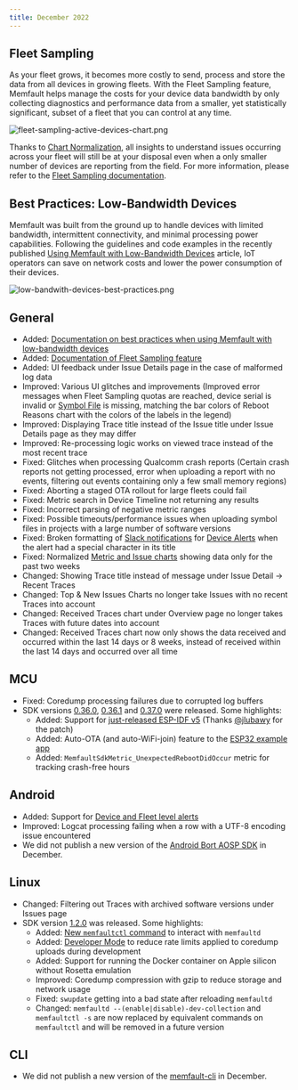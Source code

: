 ```yaml
---
title: December 2022
---
```


## Fleet Sampling

As your fleet grows, it becomes more costly to send, process and store the data
from all devices in growing fleets. With the Fleet Sampling feature, Memfault
helps manage the costs for your device data bandwidth by only collecting
diagnostics and performance data from a smaller, yet statistically significant,
subset of a fleet that you can control at any time.

![fleet-sampling-active-devices-chart.png](/img/blog/2022-12-31-Fleet-Sampling-Active-Devices-Chart.png)

Thanks to [Chart Normalization](/docs/platform/charts/#chart-normalization), all
insights to understand issues occurring across your fleet will still be at your
disposal even when a only smaller number of devices are reporting from the
field. For more information, please refer to the
[Fleet Sampling documentation](/docs/platform/fleet-sampling/).

## Best Practices: Low-Bandwidth Devices

Memfault was built from the ground up to handle devices with limited bandwidth,
intermittent connectivity, and minimal processing power capabilities. Following
the guidelines and code examples in the recently published
[Using Memfault with Low-Bandwidth Devices](/docs/best_practices/low-bandwidth-devices/)
article, IoT operators can save on network costs and lower the power consumption
of their devices.

![low-bandwith-devices-best-practices.png](/img/blog/2022-12-31-Low-Bandwith-Devices-Best-Practices.png)

<!-- truncate -->

## General

- Added:
  [Documentation on best practices when using Memfault with low-bandwidth devices](/docs/best_practices/low-bandwidth-devices)
- Added:
  [Documentation of Fleet Sampling feature](/docs/platform/fleet-sampling)
- Added: UI feedback under Issue Details page in the case of malformed log data
- Improved: Various UI glitches and improvements (Improved error messages when
  Fleet Sampling quotas are reached, device serial is invalid or
  [Symbol File](/docs/mcu/symbol-file-build-ids/) is missing, matching the bar
  colors of Reboot Reasons chart with the colors of the labels in the legend)
- Improved: Displaying Trace title instead of the Issue title under Issue
  Details page as they may differ
- Improved: Re-processing logic works on viewed trace instead of the most recent
  trace
- Fixed: Glitches when processing Qualcomm crash reports (Certain crash reports
  not getting processed, error when uploading a report with no events, filtering
  out events containing only a few small memory regions)
- Fixed: Aborting a staged OTA rollout for large fleets could fail
- Fixed: Metric search in Device Timeline not returning any results
- Fixed: Incorrect parsing of negative metric ranges
- Fixed: Possible timeouts/performance issues when uploading symbol files in
  projects with a large number of software versions
- Fixed: Broken formatting of
  [Slack notifications](/docs/platform/notifications) for
  [Device Alerts](/docs/platform/alerts) when the alert had a special character
  in its title
- Fixed: Normalized
  [Metric and Issue charts](/docs/platform/charts#metric-charts) showing data
  only for the past two weeks
- Changed: Showing Trace title instead of message under Issue Detail → Recent
  Traces
- Changed: Top & New Issues Charts no longer take Issues with no recent Traces
  into account
- Changed: Received Traces chart under Overview page no longer takes Traces with
  future dates into account
- Changed: Received Traces chart now only shows the data received and occurred
  within the last 14 days or 8 weeks, instead of received within the last 14
  days and occurred over all time

## MCU

- Fixed: Coredump processing failures due to corrupted log buffers
- SDK versions
  [0.36.0](https://github.com/memfault/memfault-firmware-sdk/blob/master/CHANGES.md#changes-between-memfault-sdk-0360-and-sdk-0350---dec-6-2022),
  [0.36.1](https://github.com/memfault/memfault-firmware-sdk/blob/master/CHANGES.md#changes-between-memfault-sdk-0361-and-sdk-0360---dec-9-2022)
  and
  [0.37.0](https://github.com/memfault/memfault-firmware-sdk/blob/master/CHANGES.md#changes-between-memfault-sdk-0370-and-sdk-0361---dec-16-2022)
  were released. Some highlights:
  - Added: Support for
    [just-released ESP-IDF v5](https://github.com/espressif/esp-idf/releases/tag/v5.0)
    (Thanks [@jlubawy](https://github.com/jlubawy) for the patch)
  - Added: Auto-OTA (and auto-WiFi-join) feature to the
    [ESP32 example app](https://github.com/memfault/memfault-firmware-sdk/blob/master/examples/esp32)
  - Added: `MemfaultSdkMetric_UnexpectedRebootDidOccur` metric for tracking
    crash-free hours

## Android

- Added: Support for [Device and Fleet level alerts](/docs/platform/alerts)
- Improved: Logcat processing failing when a row with a UTF-8 encoding issue
  encountered
- We did not publish a new version of the
  [Android Bort AOSP SDK](https://github.com/memfault/bort) in December.

## Linux

- Changed: Filtering out Traces with archived software versions under Issues
  page
- SDK version
  [1.2.0](https://github.com/memfault/memfault-linux-sdk/blob/kirkstone/CHANGELOG.md#120---2022-12-26)
  was released. Some highlights:
  - Added:
    [New `memfaultctl` command](/docs/linux/reference-memfaultctl-cli/#memfaultctl-commands)
    to interact with `memfaultd`
  - Added:
    [Developer Mode](/docs/linux/reference-memfaultctl-cli/#developer-mode) to
    reduce rate limits applied to coredump uploads during development
  - Added: Support for running the Docker container on Apple silicon without
    Rosetta emulation
  - Improved: Coredump compression with gzip to reduce storage and network usage
  - Fixed: `swupdate` getting into a bad state after reloading `memfaultd`
  - Changed: `memfaultd --(enable|disable)-dev-collection` and `memfaultctl -s`
    are now replaced by equivalent commands on `memfaultctl` and will be removed
    in a future version

## CLI

- We did not publish a new version of the
  [memfault-cli](https://pypi.org/project/memfault-cli/) in December.
